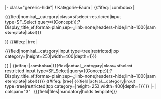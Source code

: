 <includeonly>{{OslTemplate:LabProcess/Step/Form/Param/Multi/SectionHeader |label={{{name_in_form}}} |id=files}}
|- class="generic-hide"|
! Kategorie-Baum
<!-- NOMINAL CATEGORY:SFS Combobox-->
| {{#ifeq: {{{category_input_type|tree}}}|combobox| <div class='sfselect-restricted'><nowiki>{{{field|</nowiki>nominal_{{{template_parameter}}}_category<nowiki>|class=sfselect-restricted|input type=SF_Select|query=((Concept:</nowiki>{{{concept|OslTemplate:LIMS/Object/Category}}}<nowiki>));?Display_title_of;format~plain;sep~,;link~none;headers~hide;limit~1000|sametemplate|label}}}</nowiki></div>}}<!-- 
NOMINAL CATEGORY:Tree-->{{#ifeq: {{{category_input_type|tree}}}|tree|
<div class='sfselect-restricted'><nowiki>{{{field|</nowiki>nominal_{{{template_parameter}}}_category<nowiki>|input type=tree|restricted|top category=</nowiki>{{{category|Object}}}<nowiki>|height=250|width=400|depth=1}}}</nowiki></div>}}
<!-- ACTUAL CATEGORY:SFS Combobox-->
| {{#ifeq: {{{category_input_type|tree}}}|combobox|<nowiki>{{{field|</nowiki>actual_{{{template_parameter}}}_category<nowiki>|class=sfselect-restricted|input type=SF_Select|query=((Concept:</nowiki>{{{concept|OslTemplate:LIMS/Object/Category}}}<nowiki>));?Display_title_of;format~plain;sep~,;link~none;headers~hide;limit~1000|sametemplate|label}}}</nowiki>}}<!-- 
ACTUAL CATEGORY:Tree-->{{#ifeq: {{{category_input_type|tree}}}|tree|
<nowiki>{{{field|</nowiki>actual_{{{template_parameter}}}_category<nowiki>|input type=tree|restricted|top category=</nowiki>{{{category|Object}}}<nowiki>|height=250|width=400|depth=1}}}</nowiki>}}
|-
| colspan="3" | <nowiki>{{{field|files|mandatory|holds template}}}</nowiki></includeonly>